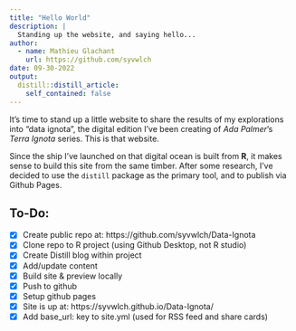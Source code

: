 ```yaml
---
title: "Hello World"
description: |
  Standing up the website, and saying hello...
author:
  - name: Mathieu Glachant 
    url: https://github.com/syvwlch
date: 09-30-2022
output:
  distill::distill_article:
    self_contained: false
---
```


It's time to stand up a little website to share the results of my explorations into "data ignota", the digital edition I've been creating of _Ada Palmer_'s _Terra Ignota_ series. This is that website.

Since the ship I've launched on that digital ocean is built from __R__, it makes sense to build this site from the same timber. After some research, I've decided to use the `distill` package as the primary tool, and to publish via Github Pages.

## To-Do:
- [x] Create public repo at: https://github.com/syvwlch/Data-Ignota
- [x] Clone repo to R project (using Github Desktop, not R studio)
- [x] Create Distill blog within project
- [x] Add/update content
- [x] Build site & preview locally
- [x] Push to github
- [x] Setup github pages
- [x] Site is up at: https://syvwlch.github.io/Data-Ignota/
- [x] Add base_url: key to site.yml (used for RSS feed and share cards) 


